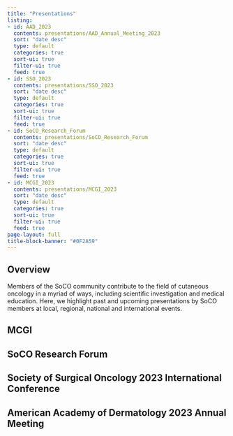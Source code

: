 ```yaml
---
title: "Presentations"
listing:
- id: AAD_2023
  contents: presentations/AAD_Annual_Meeting_2023  
  sort: "date desc"
  type: default
  categories: true
  sort-ui: true
  filter-ui: true
  feed: true 
- id: SSO_2023
  contents: presentations/SSO_2023  
  sort: "date desc"
  type: default
  categories: true
  sort-ui: true
  filter-ui: true
  feed: true
- id: SoCO_Research_Forum
  contents: presentations/SoCO_Research_Forum  
  sort: "date desc"
  type: default
  categories: true
  sort-ui: true
  filter-ui: true
  feed: true
- id: MCGI_2023
  contents: presentations/MCGI_2023  
  sort: "date desc"
  type: default
  categories: true
  sort-ui: true
  filter-ui: true
  feed: true    
page-layout: full
title-block-banner: "#0F2A59"
---
```


## Overview
Members of the SoCO community contribute to the field of cutaneous oncology in a myriad of ways, including scientific investigation and medical education. Here, we highlight past and upcoming presentations by SoCO members at local, regional, national and international events.  

## MCGI
:::{#MCGI_2023}
:::

## SoCO Research Forum
:::{#SoCO_Research_Forum}
:::


## Society of Surgical Oncology 2023 International Conference 
:::{#SSO_2023}
:::

## American Academy of Dermatology 2023 Annual Meeting
:::{#AAD_2023}
:::

